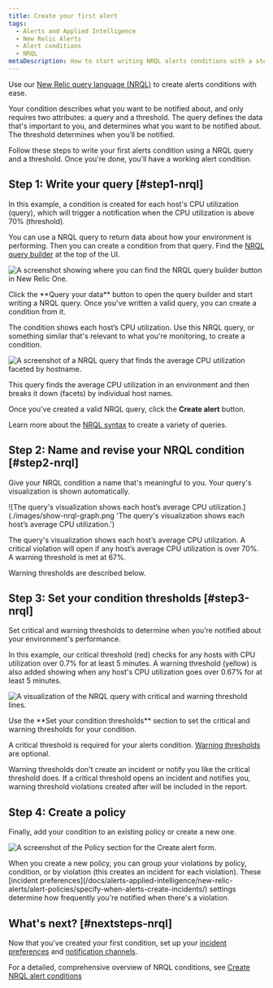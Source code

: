 ```yaml
---
title: Create your first alert
tags:
  - Alerts and Applied Intelligence
  - New Relic Alerts
  - Alert conditions
  - NRQL
metaDescription: How to start writing NRQL alerts conditions with a step-by-step user case.
---
```


Use our [New Relic query language (NRQL)](/docs/query-your-data/nrql-new-relic-query-language/get-started/introduction-nrql-new-relics-query-language/) to create alerts conditions with ease.

Your condition describes what you want to be notified about, and only requires two attributes: a query and a threshold. The query defines the data that's important to you, and determines what you want to be notified about. The threshold determines when you’ll be notified.

Follow these steps to write your first alerts condition using a NRQL query and a threshold. Once you're done, you'll have a working alert condition.

## Step 1: Write your query [#step1-nrql]

In this example, a condition is created for each host's CPU utilization (query), which will trigger a notification when the CPU utilization is above 70% (threshold).

You can use a NRQL query to return data about how your environment is performing. Then you can create a condition from that query. Find the [NRQL query builder](/docs/query-your-data/explore-query-data/query-builder/use-advanced-nrql-mode-query-data/) at the top of the UI.

![A screenshot showing where you can find the NRQL query builder button in New Relic One.](./images/find-builder.png 'A screenshot showing where you can find the NRQL query builder button in New Relic One.')

<figcaption>
  Click the **Query your data** button to open the query builder and start writing a NRQL query. Once you've written a valid query, you can create a condition from it.
</figcaption>

The condition shows each host’s CPU utilization. Use this NRQL query, or something similar that's relevant to what you're monitoring, to create a condition.

![A screenshot of a NRQL query that finds the average CPU utilization faceted by hostname.](./images/nrql-query.png 'A screenshot of a NRQL query that finds the average CPU utilization faceted by hostname.')

<figcaption>
  This query finds the average CPU utilization in an environment and then breaks it
  down (facets) by individual host names.
</figcaption>

Once you've created a valid NRQL query, click the **Create alert** button.

Learn more about the [NRQL syntax](/docs/query-your-data/nrql-new-relic-query-language/get-started/introduction-nrql-new-relics-query-language/#syntax) to create a variety of queries.

## Step 2: Name and revise your NRQL condition [#step2-nrql]

Give your NRQL condition a name that's meaningful to you. Your query's visualization is shown automatically.

![The query's visualization shows each host’s average CPU utilization.](./images/show-nrql-graph.png 'The query's visualization shows each host’s average CPU utilization.')

<figcaption>
  The query's visualization shows each host’s average CPU utilization. A critical violation will open if any host’s average CPU utilization is over 70%. A warning threshold is met at 67%.

  Warning thresholds are described below.
</figcaption>

## Step 3: Set your condition thresholds [#step3-nrql]

Set critical and warning thresholds to determine when you’re notified about your environment's performance. 

In this example, our critical threshold (red) checks for any hosts with CPU utilization over 0.7% for at least 5 minutes. A warning threshold (yellow) is also added showing when any host's CPU utilization goes over 0.67% for at least 5 minutes.

![A visualization of the NRQL query with critical and warning threshold lines.](./images/nrql-set-threshold.png 'A visualization of the NRQL query with critical and warning threshold lines.')

<figcaption>
  Use the **Set your condition thresholds** section to set the critical and warning thresholds for your condition.
</figcaption>

A critical threshold is required for your alerts condition. [Warning thresholds](/docs/alerts-applied-intelligence/new-relic-alerts/alert-conditions/set-thresholds-alert-condition/#threshold-levels) are optional. 

Warning thresholds don't create an incident or notify you like the critical threshold does. If a critical threshold opens an incident and notifies you, warning threshold violations created after will be included in the report.

## Step 4: Create a policy

Finally, add your condition to an existing policy or create a new one.

![A screenshot of the Policy section for the Create alert form.](./images/nrql-create-policy.png 'A screenshot of the Policy section for the Create alert form.')

<figcaption>
  When you create a new policy, you can group your violations by policy, condition, or by violation (this creates an incident for each violation). These [incident preferences](/docs/alerts-applied-intelligence/new-relic-alerts/alert-policies/specify-when-alerts-create-incidents/) settings determine how frequently you're notified when there's a violation.
</figcaption>

## What's next? [#nextsteps-nrql]

Now that you've created your first condition, set up your [incident preferences](/docs/alerts-applied-intelligence/new-relic-alerts/alert-policies/specify-when-alerts-create-incidents/) and [notification channels](/docs/alerts-applied-intelligence/new-relic-alerts/alert-notifications/notification-channels-control-where-send-alerts/). 

For a detailed, comprehensive overview of NRQL conditions, see [Create NRQL alert conditions](/docs/alerts-applied-intelligence/new-relic-alerts/alert-conditions/create-nrql-alert-conditions/)

